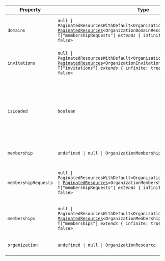 | Property                                             | Type                                                                                                                                                                                                                                                         | Description                                                                                                              |
| ---------------------------------------------------- | ------------------------------------------------------------------------------------------------------------------------------------------------------------------------------------------------------------------------------------------------------------ | ------------------------------------------------------------------------------------------------------------------------ |
| <a id="domains"></a> `domains`                       | <code>null \| PaginatedResourcesWithDefault\<OrganizationDomainResource\> \| [PaginatedResources](#paginated-resources)\<OrganizationDomainResource, T\["membershipRequests"\] _extends_ \{ infinite: true; \} ? true : false\></code>                       | Includes a paginated list of the organization's domains.                                                                 |
| <a id="invitations"></a> `invitations`               | <code>null \| PaginatedResourcesWithDefault\<OrganizationInvitationResource\> \| [PaginatedResources](#paginated-resources)\<OrganizationInvitationResource, T\["invitations"\] _extends_ \{ infinite: true; \} ? true : false\></code>                      | Includes a paginated list of the organization's invitations.                                                             |
| <a id="isloaded"></a> `isLoaded`                     | `boolean`                                                                                                                                                                                                                                                    | A boolean that indicates whether Clerk has completed initialization. Initially `false`, becomes `true` once Clerk loads. |
| <a id="membership"></a> `membership`                 | <code>undefined \| null \| OrganizationMembershipResource</code>                                                                                                                                                                                             | The current organization membership.                                                                                     |
| <a id="membershiprequests"></a> `membershipRequests` | <code>null \| PaginatedResourcesWithDefault\<OrganizationMembershipRequestResource\> \| [PaginatedResources](#paginated-resources)\<OrganizationMembershipRequestResource, T\["membershipRequests"\] _extends_ \{ infinite: true; \} ? true : false\></code> | Includes a paginated list of the organization's membership requests.                                                     |
| <a id="memberships"></a> `memberships`               | <code>null \| PaginatedResourcesWithDefault\<OrganizationMembershipResource\> \| [PaginatedResources](#paginated-resources)\<OrganizationMembershipResource, T\["memberships"\] _extends_ \{ infinite: true; \} ? true : false\></code>                      | Includes a paginated list of the organization's memberships.                                                             |
| <a id="organization"></a> `organization`             | <code>undefined \| null \| OrganizationResource</code>                                                                                                                                                                                                       | The currently active organization.                                                                                       |

